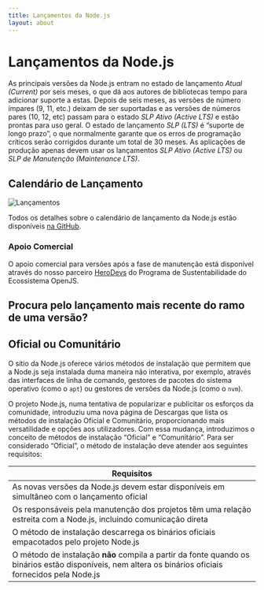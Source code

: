 ```yaml
---
title: Lançamentos da Node.js
layout: about
---
```


# Lançamentos da Node.js

As principais versões da Node.js entram no estado de lançamento _Atual (Current)_ por seis meses, o que dá aos autores de bibliotecas tempo para adicionar suporte a estas. Depois de seis meses, as versões de número ímpares (9, 11, etc.) deixam de ser suportadas e as versões de números pares (10, 12, etc) passam para o estado _SLP Ativo (Active LTS)_ e estão prontas para uso geral. O estado de lançamento _SLP (LTS)_ é “suporte de longo prazo”, o que normalmente garante que os erros de programação críticos serão corrigidos durante um total de 30 meses. As aplicações de produção apenas devem usar os lançamentos _SLP Ativo (Active LTS)_ ou _SLP de Manutenção (Maintenance LTS)_.

## Calendário de Lançamento

![Lançamentos](https://raw.githubusercontent.com/nodejs/Release/main/schedule.svg?sanitize=true)

Todos os detalhes sobre o calendário de lançamento da Node.js estão disponíveis [na GitHub](https://github.com/nodejs/release#release-schedule).

### Apoio Comercial

O apoio comercial para versões após a fase de manutenção está disponível através do nosso parceiro [HeroDevs](https://herodevs.com/) do Programa de Sustentabilidade do Ecossistema OpenJS.

## Procura pelo lançamento mais recente do ramo de uma versão?

<DownloadReleasesTable />

## Oficial ou Comunitário

O sítio da Node.js oferece vários métodos de instalação que permitem que a Node.js seja instalada duma maneira não interativa, por exemplo, através das interfaces de linha de comando, gestores de pacotes do sistema operativo (como o `apt`) ou gestores de versões da Node.js (como o `nvm`).

O projeto Node.js, numa tentativa de popularizar e publicitar os esforços da comunidade, introduziu uma nova página de Descargas que lista os métodos de instalação Oficial e Comunitário, proporcionando mais versatilidade e opções aos utilizadores. Com essa mudança, introduzimos o conceito de métodos de instalação “Oficial” e “Comunitário”. Para ser considerado “Oficial”, o método de instalação deve atender aos seguintes requisitos:

| Requisitos                                                                                                                                             |
| ------------------------------------------------------------------------------------------------------------------------------------------------------ |
| As novas versões da Node.js devem estar disponíveis em simultâneo com o lançamento oficial                                                             |
| Os responsáveis pela manutenção dos projetos têm uma relação estreita com a Node.js, incluindo comunicação direta                                      |
| O método de instalação descarrega os binários oficiais empacotados pelo projeto Node.js                                                                |
| O método de instalação **não** compila a partir da fonte quando os binários estão disponíveis, nem altera os binários oficiais fornecidos pela Node.js |
